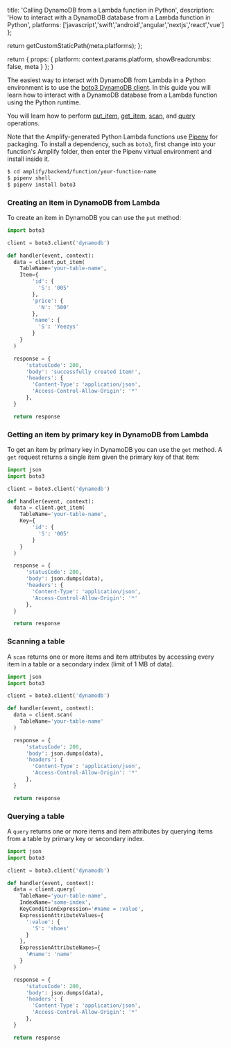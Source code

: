                   
  title: 'Calling DynamoDB from a Lambda function in Python',
  description: 'How to interact with a DynamoDB database from a Lambda function in Python',
  platforms: ['javascript','swift','android','angular','nextjs','react','vue'] 
};

  return getCustomStaticPath(meta.platforms);
};

  return {
    props: {
      platform: context.params.platform,
      showBreadcrumbs: false,
      meta
    }
  };
}
          


The easiest way to interact with DynamoDB from Lambda in a Python environment is to use the [boto3 DynamoDB client](https://boto3.amazonaws.com/v1/documentation/api/latest/reference/services/dynamodb.html). In this guide you will learn how to interact with a DynamoDB database from a Lambda function using the Python runtime.

You will learn how to perform [put_item](https://boto3.amazonaws.com/v1/documentation/api/latest/reference/services/dynamodb.html#DynamoDB.Client.put_item), [get_item](https://boto3.amazonaws.com/v1/documentation/api/latest/reference/services/dynamodb.html#DynamoDB.Client.get_item), [scan](https://boto3.amazonaws.com/v1/documentation/api/latest/reference/services/dynamodb.html#DynamoDB.Client.scan), and [query](https://boto3.amazonaws.com/v1/documentation/api/latest/reference/services/dynamodb.html#DynamoDB.Client.query) operations.

Note that the Amplify-generated Python Lambda functions use [Pipenv](https://pypi.org/project/pipenv/) for packaging. To install a dependency, such as `boto3`, first change into your function's Amplify folder, then enter the Pipenv virtual environment and install inside it.

```sh
$ cd amplify/backend/function/your-function-name
$ pipenv shell
$ pipenv install boto3
```

### Creating an item in DynamoDB from Lambda

To create an item in DynamoDB you can use the `put` method:

```python
import boto3

client = boto3.client('dynamodb')

def handler(event, context):
  data = client.put_item(
    TableName='your-table-name',
    Item={
        'id': {
          'S': '005'
        },
        'price': {
          'N': '500'
        },
        'name': {
          'S': 'Yeezys'
        }
    }
  )

  response = {
      'statusCode': 200,
      'body': 'successfully created item!',
      'headers': {
        'Content-Type': 'application/json',
        'Access-Control-Allow-Origin': '*'
      },
  }

  return response
```

### Getting an item by primary key in DynamoDB from Lambda

To get an item by primary key in DynamoDB you can use the `get` method. A `get` request returns a single item given the primary key of that item:

```python
import json
import boto3

client = boto3.client('dynamodb')

def handler(event, context):
  data = client.get_item(
    TableName='your-table-name',
    Key={
        'id': {
          'S': '005'
        }
    }
  )

  response = {
      'statusCode': 200,
      'body': json.dumps(data),
      'headers': {
        'Content-Type': 'application/json',
        'Access-Control-Allow-Origin': '*'
      },
  }

  return response
```

### Scanning a table

A `scan` returns one or more items and item attributes by accessing every item in a table or a secondary index (limit of 1 MB of data).

```python
import json
import boto3

client = boto3.client('dynamodb')

def handler(event, context):
  data = client.scan(
    TableName='your-table-name'
  )

  response = {
      'statusCode': 200,
      'body': json.dumps(data),
      'headers': {
        'Content-Type': 'application/json',
        'Access-Control-Allow-Origin': '*'
      },
  }

  return response
```

### Querying a table

A `query` returns one or more items and item attributes by querying items from a table by primary key or secondary index.

```python
import json
import boto3

client = boto3.client('dynamodb')

def handler(event, context):
  data = client.query(
    TableName='your-table-name',
    IndexName='some-index',
    KeyConditionExpression='#name = :value',
    ExpressionAttributeValues={
      ':value': {
        'S': 'shoes'
      }
    },
    ExpressionAttributeNames={
      '#name': 'name'
    }
  )

  response = {
      'statusCode': 200,
      'body': json.dumps(data),
      'headers': {
        'Content-Type': 'application/json',
        'Access-Control-Allow-Origin': '*'
      },
  }

  return response
```

